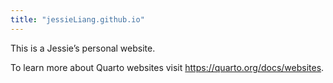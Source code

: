 ```yaml
---
title: "jessieLiang.github.io"
---
```


This is a Jessie's personal website.

To learn more about Quarto websites visit <https://quarto.org/docs/websites>.
